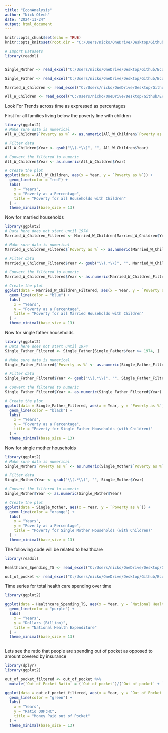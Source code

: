 ```yaml
---
title: "EconAnalysis"
author: "Nick Olech"
date: "2024-11-24"
output: html_document
---
```


```r
knitr::opts_chunk$set(echo = TRUE)
knitr::opts_knit$set(root.dir = "C:/Users/nicko/OneDrive/Desktop/Github/Economics Analysis/American-Dream/Poverty Excel Sheets")
```

```r
# Import Datasets
library(readxl)


Single_Mother <- read_excel("C:/Users/nicko/OneDrive/Desktop/Github/Economics Analysis/American-Dream/Poverty Excel Sheets/Single Mother Households.xlsx")

Single_Father <- read_excel("C:/Users/nicko/OneDrive/Desktop/Github/Economics Analysis/American-Dream/Poverty Excel Sheets/Single Father Households.xlsx")

Married_W_Children <- read_excel("C:/Users/nicko/OneDrive/Desktop/Github/Economics Analysis/American-Dream/Poverty Excel Sheets/Married Families with Children below Poverty.xlsx")

All_W_Children <- read_excel("C:/Users/nicko/OneDrive/Desktop/Github/Economics Analysis/American-Dream/Poverty Excel Sheets/All Families with Children below Poverty.xlsx")
```

Look For Trends across time as expressed as percentages

First for all families living below the poverty line with children
```r
library(ggplot2)
# Make sure data is numerical
All_W_Children$`Poverty as %` <- as.numeric(All_W_Children$`Poverty as %`)

# Filter data
All_W_Children$Year <- gsub("\\(.*\\)", "", All_W_Children$Year)

# Convert the filtered to numeric
All_W_Children$Year <- as.numeric(All_W_Children$Year)

# Create the plot
ggplot(data = All_W_Children, aes(x = Year, y = `Poverty as %`)) +
  geom_line(color = "red") + 
  labs(
    x = "Years", 
    y = "Poverty as a Percentage",
    title = "Poverty for all Households with Children"
  ) +
  theme_minimal(base_size = 13)


```

Now for married households 
```r
library(ggplot2)
# Data here does not start until 1974
Married_W_Children_Filtered <- Married_W_Children[Married_W_Children$Year >= 1974, ]

# Make sure data is numerical
Married_W_Children_Filtered$`Poverty as %` <- as.numeric(Married_W_Children_Filtered$`Poverty as %`)

# Filter data
Married_W_Children_Filtered$Year <- gsub("\\(.*\\)", "", Married_W_Children_Filtered$Year)

# Convert the filtered to numeric
Married_W_Children_Filtered$Year <- as.numeric(Married_W_Children_Filtered$Year)

# Create the plot
ggplot(data = Married_W_Children_Filtered, aes(x = Year, y = `Poverty as %`)) +
  geom_line(color = "blue") + 
  labs(
    x = "Years", 
    y = "Poverty as a Percentage",
    title = "Poverty for all Married Households with Children"
  ) +
  theme_minimal(base_size = 13)

```
Now for single father households
```r
library(ggplot2)
# Data here does not start until 1974
Single_Father_Filtered <- Single_Father[Single_Father$Year >= 1974, ]

# Make sure data is numerical
Single_Father_Filtered$`Poverty as %` <- as.numeric(Single_Father_Filtered$`Poverty as %`)

# Filter data
Single_Father_Filtered$Year <- gsub("\\(.*\\)", "", Single_Father_Filtered$Year)

# Convert the filtered to numeric
Single_Father_Filtered$Year <- as.numeric(Single_Father_Filtered$Year)

# Create the plot
ggplot(data = Single_Father_Filtered, aes(x = Year, y = `Poverty as %`)) +
  geom_line(color = "black") + 
  labs(
    x = "Years", 
    y = "Poverty as a Percentage",
    title = "Poverty for Single Father Households (with Children)"
  ) +
  theme_minimal(base_size = 13)

```
Now for single mother households
```r
library(ggplot2)
# Make sure data is numerical
Single_Mother$`Poverty as %` <- as.numeric(Single_Mother$`Poverty as %`)

# Filter data
Single_Mother$Year <- gsub("\\(.*\\)", "", Single_Mother$Year)

# Convert the filtered to numeric
Single_Mother$Year <- as.numeric(Single_Mother$Year)

# Create the plot
ggplot(data = Single_Mother, aes(x = Year, y = `Poverty as %`)) +
  geom_line(color = "orange") + 
  labs(
    x = "Years", 
    y = "Poverty as a Percentage",
    title = "Poverty for Single Mother Households (with Children)"
  ) +
  theme_minimal(base_size = 13)

```

The following code will be related to healthcare
```r
library(readxl)

Healthcare_Spending_TS <- read_excel("C:/Users/nicko/OneDrive/Desktop/Github/Economics Analysis/American-Dream/Poverty Excel Sheets/National Spending on Healthcare.xlsx")

out_of_pocket <- read_excel("C:/Users/nicko/OneDrive/Desktop/Github/Economics Analysis/American-Dream/Poverty Excel Sheets/Healthcare Coverage.xlsx")
```

Time series for total health care spending over time
```r
library(ggplot2)

ggplot(data = Healthcare_Spending_TS, aes(x = Year, y = `National Health Expenditures (Billions)`)) +
  geom_line(color = "purple") + 
  labs(
    x = "Years", 
    y = "Dollars (Billion)",
    title = "National Health Expenditure"
  ) +
  theme_minimal(base_size = 13)
  
```

Lets see the ratio that people are spending out of pocket as opposed to amount covered by insurance
```r
library(dplyr)
library(ggplot2)

out_of_pocket_filtered <- out_of_pocket %>%
  mutate(`Out of Pocket Ratio` = (`Out of pocket`)/(`Out of pocket` + `Health Insurance`))

ggplot(data = out_of_pocket_filtered, aes(x = Year, y = `Out of Pocket Ratio`)) +
  geom_line(color = "green") + 
  labs(
    x = "Years", 
    y = "Ratio OOP:HC",
    title = "Money Paid out of Pocket"
  ) +
  theme_minimal(base_size = 13)
```

